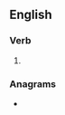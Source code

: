 ==English==

===Verb===
{{head|en|verb form}}

# {{en-past of|swindle}}

===Anagrams===
* {{anagrams|en|dwindles|windsled}}